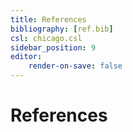 ```yaml
---
title: References
bibliography: [ref.bib]
csl: chicago.csl
sidebar_position: 9
editor:
    render-on-save: false
---
```


# References
